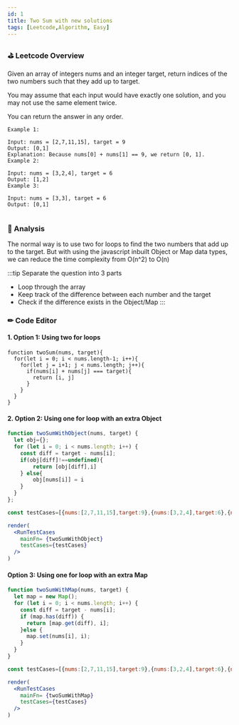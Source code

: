 ```yaml
---
id: 1
title: Two Sum with new solutions
tags: [Leetcode,Algorithm, Easy]
---
```


### ⛳  Leetcode Overview
Given an array of integers nums and an integer target, return indices of the two numbers such that they add up to target.

You may assume that each input would have exactly one solution, and you may not use the same element twice.

You can return the answer in any order.

 
```
Example 1:

Input: nums = [2,7,11,15], target = 9
Output: [0,1]
Explanation: Because nums[0] + nums[1] == 9, we return [0, 1].
Example 2:

Input: nums = [3,2,4], target = 6
Output: [1,2]
Example 3:

Input: nums = [3,3], target = 6
Output: [0,1]
 
 ```


### 📃  Analysis
The normal way is to use two for loops to find the two numbers that add up to the target. But with using the javascript inbuilt Object or Map data types, we can reduce the time complexity from O(n^2) to O(n)

:::tip
 Separate the question into 3 parts
 - Loop through the array
 - Keep track of the difference between each number and the target
 - Check if the difference exists in the Object/Map
:::


### ✏  Code Editor

#### 1. Option 1: Using two for loops

```
function twoSum(nums, target){
  for(let i = 0; i < nums.length-1; i++){
    for(let j = i+1; j < nums.length; j++){
      if(nums[i] + nums[j] === target){
        return [i, j]
      }
    }
  }
}

```


#### 2. Option 2: Using one for loop with an extra Object

```jsx live noInline
function twoSumWithObject(nums, target) {
  let obj={};
  for (let i = 0; i < nums.length; i++) {
    const diff = target - nums[i];
    if(obj[diff]!==undefined){
        return [obj[diff],i]
    } else{
        obj[nums[i]] = i
    }
  }
};

const testCases=[{nums:[2,7,11,15],target:9},{nums:[3,2,4],target:6},{nums:[1,8,3,3],target:6}]

render(
  <RunTestCases
    mainFn= {twoSumWithObject}
    testCases={testCases}
  />
)
```


#### Option 3: Using one for loop with an extra Map


```jsx live noInline
function twoSumWithMap(nums, target) {
  let map = new Map();
  for (let i = 0; i < nums.length; i++) {
    const diff = target - nums[i];
    if (map.has(diff)) {
      return [map.get(diff), i];
    }else {
      map.set(nums[i], i);
    }
  }
}

const testCases=[{nums:[2,7,11,15],target:9},{nums:[3,2,4],target:6},{nums:[1,8,3,3],target:6}]

render(
  <RunTestCases
    mainFn= {twoSumWithMap}
    testCases={testCases}
  />
)
```

